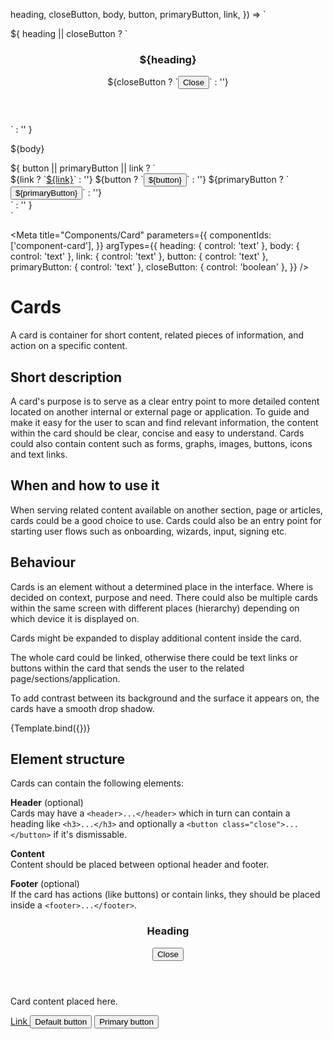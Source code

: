 
  heading,
  closeButton,
  body,
  button,
  primaryButton,
  link,
}) => `
  <section class="card">
    ${
      heading || closeButton
        ? `<header>
      <h3>${heading}</h3>
      ${closeButton ? `<button class="close" type="button"><span class="sr-only">Close</span><i></i></button>` : ''}
     </header>`
        : ''
    }
    <p>${body}</p>
    ${
      button || primaryButton || link
        ? `<footer>
      ${link ? `<a href="#">${link}</a>` : ''}
      ${button ? `<button type="button">${button}</button>` : ''}
      ${primaryButton ? `<button type="button" class="primary">${primaryButton}</button>` : ''}
     </footer>`
        : ''
    }
  </section>
`

<Meta
  title="Components/Card"
  parameters={{
    componentIds: ['component-card'],
  }}
  argTypes={{
    heading: { control: 'text' },
    body: { control: 'text' },
    link: { control: 'text' },
    button: { control: 'text' },
    primaryButton: { control: 'text' },
    closeButton: { control: 'boolean' },
  }}
/>

# Cards

A card is container for short content, related pieces of information, and action on a specific content.

## Short description

A card's purpose is to serve as a clear entry point to more detailed content located on another internal or external page or application. To guide and make it easy for the user to scan and find relevant information, the content within the card should be clear, concise and easy to understand. Cards could also contain content such as forms, graphs, images, buttons, icons and text links.

## When and how to use it

When serving related content available on another section, page or articles, cards could be a good choice to use. Cards could also be an entry point for starting user flows such as onboarding, wizards, input, signing etc.

## Behaviour

Cards is an element without a determined place in the interface. Where is decided on context, purpose and need. There could also be multiple cards within the same screen with different places (hierarchy) depending on which device it is displayed on.

Cards might be expanded to display additional content inside the card.

The whole card could be linked, otherwise there could be text links or buttons within the card that sends the user to the related page/sections/application.

To add contrast between its background and the surface it appears on, the cards have a smooth drop shadow.

<Canvas>
  <Story
    name="Card"
    args={{
      heading: 'Card headline',
      body: 'Card body',
      link: '',
      button: '',
      primaryButton: '',
    }}
  >
    {Template.bind({})}
  </Story>
</Canvas>

## Element structure

Cards can contain the following elements:

**Header** (optional)<br/>
Cards may have a `<header>...</header>` which in turn can contain a heading like `<h3>...</h3>` and optionally a `<button class="close">...</button>` if it's dismissable.

**Content**<br/>
Content should be placed between optional header and footer.

**Footer** (optional)<br/>
If the card has actions (like buttons) or contain links, they should be placed inside a `<footer>...</footer>`.

<Canvas>
  <section class="card">
    <header>
      <h3>Heading</h3>
      <button class="close">
        <i></i>
        <span class="sr-only">Close</span>
      </button>
    </header>
    <p>Card content placed here.</p>
    <footer>
      <a href="#" class="button link">
        Link
      </a>
      <button type="button">Default button</button>
      <button type="button" class="primary">
        Primary button
      </button>
    </footer>
  </section>
</Canvas>
